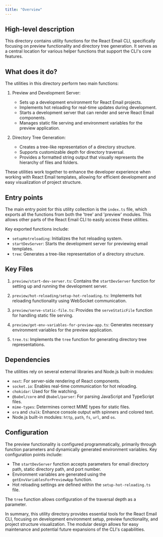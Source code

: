 ```yaml
---
title: "Overview"
---
```


## High-level description
This directory contains utility functions for the React Email CLI, specifically focusing on preview functionality and directory tree generation. It serves as a central location for various helper functions that support the CLI's core features.

## What does it do?
The utilities in this directory perform two main functions:

1. Preview and Development Server:
   - Sets up a development environment for React Email projects.
   - Implements hot reloading for real-time updates during development.
   - Starts a development server that can render and serve React Email components.
   - Manages static file serving and environment variables for the preview application.

2. Directory Tree Generation:
   - Creates a tree-like representation of a directory structure.
   - Supports customizable depth for directory traversal.
   - Provides a formatted string output that visually represents the hierarchy of files and folders.

These utilities work together to enhance the developer experience when working with React Email templates, allowing for efficient development and easy visualization of project structure.

## Entry points
The main entry point for this utility collection is the `index.ts` file, which exports all the functions from both the 'tree' and 'preview' modules. This allows other parts of the React Email CLI to easily access these utilities.

Key exported functions include:
- `setupHotreloading`: Initializes the hot reloading system.
- `startDevServer`: Starts the development server for previewing email templates.
- `tree`: Generates a tree-like representation of a directory structure.

## Key Files
1. `preview/start-dev-server.ts`: Contains the `startDevServer` function for setting up and running the development server.

2. `preview/hot-reloading/setup-hot-reloading.ts`: Implements hot reloading functionality using WebSocket communication.

3. `preview/serve-static-file.ts`: Provides the `serveStaticFile` function for handling static file serving.

4. `preview/get-env-variables-for-preview-app.ts`: Generates necessary environment variables for the preview application.

5. `tree.ts`: Implements the `tree` function for generating directory tree representations.

## Dependencies
The utilities rely on several external libraries and Node.js built-in modules:

- `next`: For server-side rendering of React components.
- `socket.io`: Enables real-time communication for hot reloading.
- `chokidar`: Used for file watching.
- `@babel/core` and `@babel/parser`: For parsing JavaScript and TypeScript files.
- `mime-types`: Determines correct MIME types for static files.
- `ora` and `chalk`: Enhance console output with spinners and colored text.
- Node.js built-in modules: `http`, `path`, `fs`, `url`, and `os`.

## Configuration
The preview functionality is configured programmatically, primarily through function parameters and dynamically generated environment variables. Key configuration points include:

- The `startDevServer` function accepts parameters for email directory path, static directory path, and port number.
- Environment variables are generated using the `getEnvVariablesForPreviewApp` function.
- Hot reloading settings are defined within the `setup-hot-reloading.ts` file.

The `tree` function allows configuration of the traversal depth as a parameter.

In summary, this utility directory provides essential tools for the React Email CLI, focusing on development environment setup, preview functionality, and project structure visualization. The modular design allows for easy maintenance and potential future expansions of the CLI's capabilities.